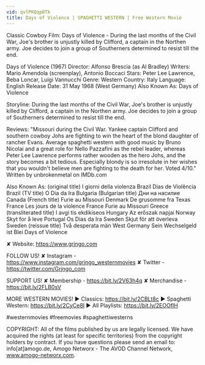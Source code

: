 ```yaml
---
vid: qvlPKQqp0Tk
title: Days of Violence | SPAGHETTI WESTERN | Free Western Movie
---
```


Classic Cowboy Film: Days of Violence - During the last months of the Civil War, Joe's brother is unjustly killed by Clifford, a captain in the Northen army. Joe decides to join a group of Southerners determined to resist till the end.

Days of Violence (1967)
Director: Alfonso Brescia (as Al Bradley)
Writers: Mario Amendola (screenplay), Antonio Boccaci 
Stars: Peter Lee Lawrence, Beba Loncar, Luigi Vannucchi
Genre: Western
Country: Italy
Language: English
Release Date: 31 May 1968 (West Germany) 
Also Known As: Days of Violence

Storyline:
During the last months of the Civil War, Joe's brother is unjustly killed by Clifford, a captain in the Northen army. Joe decides to join a group of Southerners determined to resist till the end.

Reviews:
"Missouri during the Civil War. Yankee captain Clifford and southern cowboy Johs are fighting to win the heart of the blond daughter of rancher Evans. Average spaghetti western with good music by Bruno Nicolai and a great role for Nello Pazzafini as the rebel leader, whereas Peter Lee Lawrence performs rather wooden as the hero Johs, and the story becomes a bit tedious. Especially blondy is so irresolute in her wishes that you wouldn't believe men are fighting to the death for her. Voted 4/10." Written by unbrokenmetal on IMDb.com 

Also Known As:
(original title) I giorni della violenza
Brazil Dias de Violência
Brazil (TV title) O Dia da Ira
Bulgaria (Bulgarian title) Дни на насилие
Canada (French title) Furie au Missouri
Denmark De grusomme fra Texas
France Les jours de la violence
France Furie au Missouri
Greece (transliterated title) I avgi tis ekdikiseos
Hungary Az erőszak napjai
Norway Skyt for å leve
Portugal Os Dias da Ira
Sweden Skjut för att överleva
Sweden (reissue title) Två desperata män
West Germany Sein Wechselgeld ist Blei
Days of Violence

✘ Website: https://www.grjngo.com

FOLLOW US!
✘ Instagram - https://www.instagram.com/grjngo_westernmovies
✘ Twitter - https://twitter.com/Grjngo_com

SUPPORT US!
✘ Membership - https://bit.ly/2V63h4q
✘ Merchandise - https://bit.ly/2FLB0sV

MORE WESTERN MOVIES! 
► Classics: https://bit.ly/2CBLt8c 
► Spaghetti Western: https://bit.ly/2CyCe8I 
► All Playlists: https://bit.ly/2EOOfIH 

#westernmovies #freemovies #spaghettiwesterns

COPYRIGHT: All of the films published by us are legally licensed. We have acquired the rights (at least for specific territories) from the copyright holders by contract. If you have questions please send an email to: info[at]amogo.de, Amogo Networx - The AVOD Channel Network, www.amogo-networx.com.